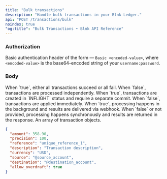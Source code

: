 ```yaml
---
title: "Bulk transactions"
description: "Handle bulk transactions in your Blnk Ledger."
api: "POST /transactions/bulk"
noindex: true
"og:title": "Bulk Transactions • Blnk API Reference"
---
```



### Authorization
Basic authentication header of the form — `Basic <encoded-value>`, where `<encoded-value>` is the base64-encoded string of your `username:password`.

### Body

<ParamField body="atomic" type="boolean" required>  
  When `true`, either all transactions succeed or all fail. When `false`, transactions are processed independently.
</ParamField>
<ParamField body="inflight" type="boolean" required>  
  When `true`, transactions are created in `INFLIGHT` status and require a separate commit. When `false`, transactions are applied immediately.
</ParamField>
<ParamField body="run_async" type="boolean" default="false">  
  When `true`, processing happens in the background and results are delivered via webhook. When `false` or not provided, processing happens synchronously and results are returned in the response.
</ParamField>
<ParamField body="transactions" type="object[]" required>
  An array of transaction objects.

  ```json Sample transaction object
  {
    "amount": 358.90,
    "precision": 100,
    "reference": "unique_reference_1",
    "description": "Transaction description",
    "currency": "USD",
    "source": "@source_account",
    "destination": "@destination_account",
    "allow_overdraft": true
  }
  ```
</ParamField>